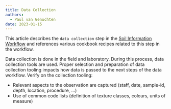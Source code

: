```yaml
---
title: Data Collection
authors: 
  - Paul van Genuchten
date: 2023-01-15
---
```


This article describes the `data collection` step in the [Soil Information
Workflow](https://www.isric.org/index.php/utilise/community-practice) and
references various cookbook recipes related to this step in the workflow.

Data collection is done in the field and laboratory. During this process, data collection tools are used. Proper selection and preparation of data collection tooling impacts how data is passed to the next steps of the data workflow. Verify on the collection tooling:

- Relevant aspects to the observation are captured (staff, date, sample-id, depth, location, procedure, ...)
- Use of common code lists (definition of texture classes, colours, units of measure)

